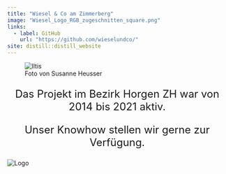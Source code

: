 ```yaml
---
title: "Wiesel & Co am Zimmerberg"
image: "Wiesel_Logo_RGB_zugeschnitten_square.png"
links:
  - label: GitHub
    url: "https://github.com/wieselundco/"
site: distill::distill_website
---
```


<figure>
<img src="https://user-images.githubusercontent.com/49158554/128779892-9b2bafca-513e-4ecc-b32b-5f3f08b461f1.jpg" alt="Iltis" id = "ltis">
<figcaption>
Foto von Susanne Heusser</a

</figcaption>
</figure>

<p style="font-size: x-large; text-align: center;">Das Projekt im Bezirk Horgen ZH war von 2014 bis 2021 aktiv.</h1>


<p style="font-size: x-large; text-align: center;">Unser Knowhow stellen wir gerne zur Verfügung.</h1>

<img src="wieselundco_logo.png" alt="Logo">

